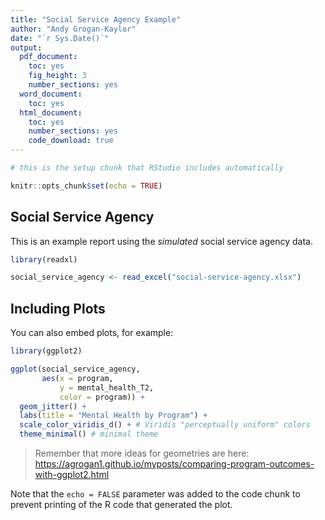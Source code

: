 ```yaml
---
title: "Social Service Agency Example"
author: "Andy Grogan-Kaylor"
date: "`r Sys.Date()`"
output:
  pdf_document:
    toc: yes
    fig_height: 3
    number_sections: yes
  word_document:
    toc: yes
  html_document:
    toc: yes
    number_sections: yes
    code_download: true
---
```


```r

# this is the setup chunk that RStudio includes automatically

knitr::opts_chunk$set(echo = TRUE)

```

## Social Service Agency

This is an example report using the *simulated* social service agency data.

```r

library(readxl)

social_service_agency <- read_excel("social-service-agency.xlsx")

```

## Including Plots

You can also embed plots, for example:

```r

library(ggplot2)

ggplot(social_service_agency,
       aes(x = program,
           y = mental_health_T2,
           color = program)) +
  geom_jitter() +
  labs(title = "Mental Health by Program") +
  scale_color_viridis_d() + # Viridis "perceptually uniform" colors
  theme_minimal() # minimal theme

```

> Remember that more ideas for geometries are here: 
[https://agrogan1.github.io/myposts/comparing-program-outcomes-with-ggplot2.html](https://agrogan1.github.io/myposts/comparing-program-outcomes-with-ggplot2.html)

Note that the `echo = FALSE` parameter was added to the code chunk to prevent printing of the R code that generated the plot.
